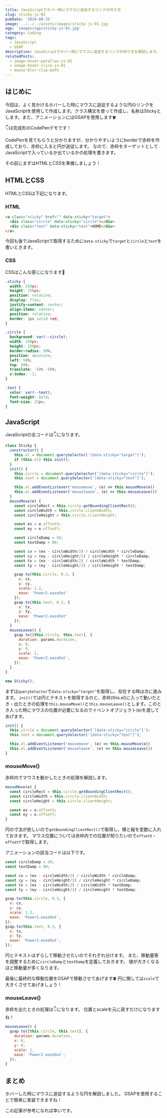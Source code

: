 ```yaml
---
title: JavaScriptでホバー時にマウスに追従するリンクの作り方
slug: sticky-js-01
pubDate: '2024-08-31'
image: ../../../assets/images/sticky-js-01.jpg
ogp: 'images/ogp/sticky-js-01.jpg'
category: Coding
tags:
  - JavaScript
  - GSAP
description: JavaScriptでホバー時にマウスに追従するリンクの作り方を解説します。
relatedPosts:
  - image-hover-parallax-js-01
  - image-hover-slice-js-01
  - mouse-blur-clip-path
---
```


## はじめに

今回は、よく見かけるホバーした時にマウスに追従するような円のリンクをJavaScriptを使用して作成します。クラス構文を使って作成し、名称はStickyとします。また、アニメーションにはGSAPを使用します🍀

👇は完成形のCodePenデモです！
<CodePenEmbed penId="yLdqjQy" title="Mouse Sticky with GSAP" />

CodePenを見てもらうと分かりますが、分かりやすいようにborderで赤枠を作成しており、赤枠に入ると円が追従します。
なので、赤枠をターゲットとしてJavaScriptで入っているか出ているかの処理を書きます。

その前にまずはHTMLとCSSを準備しましょう！

## HTMLとCSS

HTMLとCSSは下記になります。

### HTML

```html title="index.html"
<a class="sticky" href="" data-sticky="target">
  <div class="circle" data-sticky="circle"></div>
  <div class="text" data-sticky="text">HOME</div>
</a>
```

今回も後でJavaScriptで取得するために`data-sticky`で`target`と`circle`と`text`を書いときます。

### CSS

CSSはこんな感じになります💅

```css title="style.scss"
.sticky {
  width: 250px;
  height: 250px;
  position: relative;
  display: flex;
  justify-content: center;
  align-items: center;
  position: relative;
  border: 1px solid red;
}

.circle {
  background: var(--circle);
  width: 150px;
  height: 150px;
  border-radius: 50%;
  position: absolute;
  left: 50%;
  top: 50%;
  translate: -50% -50%;
  z-index: -1;
}

.text {
  color: var(--text);
  font-weight: bold;
  font-size: 22px;
}

```

## JavaScript

JavaScriptの全コードは👇になります。

```js title="sticky.js"
class Sticky {
  constructor() {
    this.el = document.querySelector('[data-sticky="target"]');
    if (this.el) this.init();
  }
  init() {
    this.circle = document.querySelector('[data-sticky="circle"]');
    this.text = document.querySelector('[data-sticky="text"]');

    this.el.addEventListener('mousemove', (e) => this.mouseMove(e))
    this.el.addEventListener('mouseleave', (e) => this.mouseLeave())
  }
  mouseMove(e) {
    const circleRect = this.circle.getBoundingClientRect();
    const circleWidth = this.circle.clientWidth;
    const circleHeight = this.circle.clientHeight;

    const ex = e.offsetX;
    const ey = e.offsetY;

    const circleDamp = 50;
    const textDamp = 80;

    const cx = (ex - circleWidth/2) / circleWidth * circleDamp;
    const cy = (ey - circleHeight/2) / circleHeight * circleDamp;
    const tx = (ex - circleWidth/2) / circleWidth * textDamp;
    const ty = (ey - circleHeight/2) / circleHeight * textDamp;

    gsap.to(this.circle, 0.3, {
      x: cx,
      y: cy,
      scale: 1.2,
      ease: 'Power2.easeOut'
    });
    gsap.to(this.text, 0.3, {
      x: tx,
      y: ty,
      ease: 'Power2.easeOut'
    });
  }
  mouseLeave() {
    gsap.to([this.circle, this.text], {
      duration: params.duration,
      x: 0,
      y: 0,
      scale: 1,
      ease: 'Power2.easeOut',
    });
  }
}

new Sticky();
```

まずは`querySelector`で`data-sticky="target"`を取得し、存在する時は次に進みます。
`init()`では円とテキストを取得するのと、赤枠(this.el)に入って動いたとき・出たときの処理を`this.mouseMove()`と`this.mouseLeave()`とします。このとき入った時にマウスの位置が必要になるのでイベントオブジェクト(e)を渡してあげます。

```js
init() {
  this.circle = document.querySelector('[data-sticky="circle"]');
  this.text = document.querySelector('[data-sticky="text"]');

  this.el.addEventListener('mousemove', (e) => this.mouseMove(e))
  this.el.addEventListener('mouseleave', (e) => this.mouseLeave())
}
```

### mouseMove()

赤枠内でマウスを動かしたときの処理を解説します。

```js
mouseMove(e) {
  const circleRect = this.circle.getBoundingClientRect();
  const circleWidth = this.circle.clientWidth;
  const circleHeight = this.circle.clientHeight;

  const ex = e.offsetX;
  const ey = e.offsetY;
}
```

円の寸法が欲しいので`getBoundingClientRect()`で取得し、横と縦を変数に入れておきます。
マウス位置については赤枠内での位置が知りたいので`offsetX`・`offsetY`で取得します。

アニメーションの該当コードは以下です。

```js
const circleDamp = 50;
const textDamp = 80;

const cx = (ex - circleWidth/2) / circleWidth * circleDamp;
const cy = (ey - circleHeight/2) / circleHeight * circleDamp;
const tx = (ex - circleWidth/2) / circleWidth * textDamp;
const ty = (ey - circleHeight/2) / circleHeight * textDamp;

gsap.to(this.circle, 0.3, {
  x: cx,
  y: cy,
  scale: 1.2,
  ease: 'Power2.easeOut',
});
gsap.to(this.text, 0.3, {
  x: tx,
  y: ty,
  ease: 'Power2.easeOut',
});
```

円とテキストはずらして移動させたいのでそれぞれ分けます。
また、移動量等を調整するために`circleDamp`と`textDamp`を定義しておきます。
値が大きくなるほど移動量が多くなります。

最後に最終的な移動位置をGSAPで移動させてあげます🍀
円に関しては`scale`で大きくさせてあげましょう！

### mouseLeave()

赤枠を出たときの処理は👇になります。
位置とscaleを元に戻すだけになりますね！

```js
mouseLeave() {
  gsap.to([this.circle, this.text], {
    duration: params.duration,
    x: 0,
    y: 0,
    scale: 1,
    ease: 'Power2.easeOut',
  });
}
```

## まとめ

ホバーした時にマウスに追従するような円を解説しました。
GSAPを使用することで簡単に実装できますね！

この記事が参考になれば幸いです。